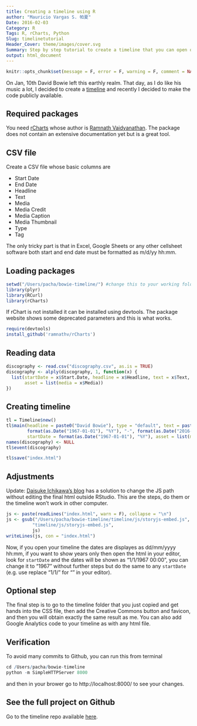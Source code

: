 ```yaml
---
title: Creating a timeline using R
author: "Mauricio Vargas S. 帕夏"
Date: 2016-02-03
Category: R
Tags: R, rCharts, Python
Slug: timelinetutorial
Header_Cover: theme/images/cover.svg
Summary: Step by step tutorial to create a timeline that you can open on any browser.
output: html_document
---
```


```r
knitr::opts_chunk$set(message = F, error = F, warning = F, comment = NA, fig.align = 'center', dpi = 100, fig.width=6, fig.height=5, tidy = F, cache.path = '.cache/', fig.path = '../content/ggplottutorial2/')
```

On Jan, 10th David Bowie left this earthly realm. That day, as I do like his music a lot, I decided to create a [timeline](http://pachamaltese.github.io/bowie-timeline) and recently I decided to make the code publicly available.

## Required packages
You need [rCharts](http://ramnathv.github.io/rCharts/) whose author is [Ramnath Vaidyanathan](https://twitter.com/ramnath_vaidya). The package does not contain an extensive documentation yet but is a great tool.

## CSV file
Create a CSV file whose basic columns are

  * Start Date
  * End Date
  * Headline
  * Text
  * Media
  * Media Credit
  * Media Caption
  * Media Thumbnail
  * Type	
  * Tag

The only tricky part is that in Excel, Google Sheets or any other cellsheet software both start and end date must be formatted as m/d/yy hh:mm.

## Loading packages
```r
setwd("/Users/pacha/bowie-timeline/") #change this to your working folder
library(plyr)
library(RCurl)
library(rCharts)
```
If rChart is not installed it can be installed using devtools. The package website shows some deprecated parameters and this is what works.
```r
require(devtools)
install_github('ramnathv/rCharts')
```

## Reading data
```r
discography <- read.csv("discography.csv", as.is = TRUE)
discography <- alply(discography, 1, function(x) {
  list(startDate = x$Start.Date, headline = x$Headline, text = x$Text, 
       asset = list(media = x$Media))
})
```

## Creating timeline
```r
tl = Timeline$new()
tl$main(headline = paste0("David Bowie"), type = "default", text = paste0("Discography ", 
        format(as.Date("1967-01-01"), "%Y"), "-", format(as.Date("2016-01-01"), "%Y")), 
        startDate = format(as.Date("1967-01-01"), "%Y"), asset = list(media = "img/cover.jpg"))
names(discography) <- NULL
tl$event(discography)

tl$save("index.html")
```

## Adjustments
Update: [Daisuke Ichikawa's blog](http://daisukeichikawa.blogspot.cl/2014/03/visualize-timeline-of-japanese-star.html) has a solution to change the JS path without editing the final html outside RStudio. This are the steps, do them or the timeline won't work in other computer.
```r
js <- paste(readLines("index.html", warn = F), collapse = "\n")
js <- gsub("/Users/pacha/bowie-timeline/timeline/js/storyjs-embed.js", 
          "timeline/js/storyjs-embed.js", 
          js)
writeLines(js, con = "index.html")
```

Now, if you open your timeline the dates are displayes as dd/mm/yyyy hh:mm, if you want to show years only then open the html in your editor, look for `startDate` and the dates will be shown as "1/1/1967 00:00", you can change it to "1967" without further steps but do the same to any `startDate` (e.g. use replace "1/1/" for "" in your editor).

## Optional step
The final step is to go to the timeline folder that you just copied and get hands into the CSS file, then add the Creative Commons button and favicon, and then you will obtain exactly the same result as me. You can also add Google Analytics code to your timeline as with any html file.

## Verification
To avoid many commits to Github, you can run this from terminal 
```r
cd /Users/pacha/bowie-timeline
python -m SimpleHTTPServer 8000
```
and then in your brower go to http://localhost:8000/ to see your changes.

## See the full project on Github
Go to the timeline repo available [here](https://github.com/pachamaltese/bowie-timeline).